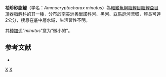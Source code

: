 {{Speciesbox
| status = NE
| taxon = Ammocryptocharax minutus
| authority = [[Buckup|Buckup]], 1993
| synonyms = *''Ammochryptocharax minutus''<br /><small>Buckup, 1993</small>
}}
'''袖珍砂脂鯉'''（学名：''Ammocryptocharax minutus''）為[[輻鰭魚綱|輻鰭魚綱]][[脂鯉目|脂鯉目]][[脂鯉亞目|脂鯉亞目]][[頂器脂鯉科|頂器脂鯉科]]的其一[[種|種]]，分布於[[南美洲|南美洲]][[奧里諾科河|奧里諾科河]]、[[黑河|黑河]]、[[亞馬遜河|亞馬遜河]]流域，體長可達2公分，棲息在底中層水域，生活習性不明。

其[[种加词|种加词]]“''minutus''”意为“微小的”。

==参考文献==
{{refbegin}}
*{{FishBase_species|genus=Ammocryptocharax|species=minutus|year=2013|month=9}}
{{refend}}

{{Taxonbar|from=Q6421438}}

[[Category:砂脂鯉屬|X]]
[[Category:_1993年描述的鱼类|X]]